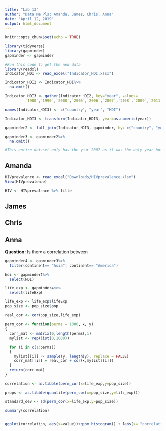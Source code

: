 ---
title: "Lab 13"
author: "Data Me Pls: Amanda, James, Chris, Anna"
date: "April 12, 2019"
output: html_document
---

```{r setup, include=FALSE}
knitr::opts_chunk$set(echo = TRUE)
```

```{r, eval=FALSE}
library(tidyverse)
library(gapminder)
gapminder <- gapminder

#Run this code to get the new data
library(readxl)
Indicator_HDI <- read_excel("Indicator_HDI.xlsx")

Indicator_HDI2 <- Indicator_HDI%>%
  na.omit()

Indicator_HDI3 <- gather(Indicator_HDI2, key="year", values=
         `1980`,`1990`,`2000`,`2005`,`2006`,`2007`,`2008`,`2009`,`2011`)

names(Indicator_HDI3) <- c("country", "year", "HDI")

Indicator_HDI3 <- transform(Indicator_HDI3, year=as.numeric(year))

gapminder2 <- full_join(Indicator_HDI3, gapminder, by= c("country", "year"))

gapminder3 <- gapminder2%>%
  na.omit()

#This entire dataset only has the year 2007 as it was the only year both gapminder and the hdi were recorded. We will all compare two continent groupings (e.g. Asia and America) to see if there is a significant difference between the histogram and the true data.
```

## Amanda

```{r, Eval=FALSE}
HIVprevalence <- read_excel("Downloads/HIVprevalence.xlsx")
View(HIVprevalence) 

HIV <- HIVprevalence %>% filte
```

## James

## Chris

## Anna

__Question:__ Is there a correlation between 
```{r, Eval=FALSE}
gapminder4 <- gapminder3%>%
  filter(continent== "Asia"| continent== "America")

hdi <- gapminder4%>%
  select(HDI)

life_exp <- gapminder4%>%
  select(lifeExp)

life_exp <- life_exp$lifeExp
pop_size <- pop_size$pop

real_cor <- cor(pop_size,life_exp)

perm_cor <- function(perms = 1000, x, y)
{
  corr_mat <- matrix(0,length(perms),1)
  mylist <- rep(list(0,1000))

  for (i in c(1:perms))
  {
    mylist[[i]] <- sample(y, length(y), replace = FALSE)
    corr_mat[[i]] = real_cor + cor(x,mylist[[i]])
  }
  return(corr_mat)
}

correlation <- as.tibble(perm_cor(x=life_exp,y=pop_size))

props <- as.tibble(quantile(perm_cor(x=pop_size,y=life_exp)))

standard_dev <- sd(perm_cor(x=life_exp,y=pop_size))

summary(correlation)


ggplot(correlation, aes(x=value))+geom_histogram() + labs(x= "correlation", y = "count", title = "correlation between GDP per capita and life expectency")+ geom_vline(xintercept = real_cor, col = "Blue")
```
